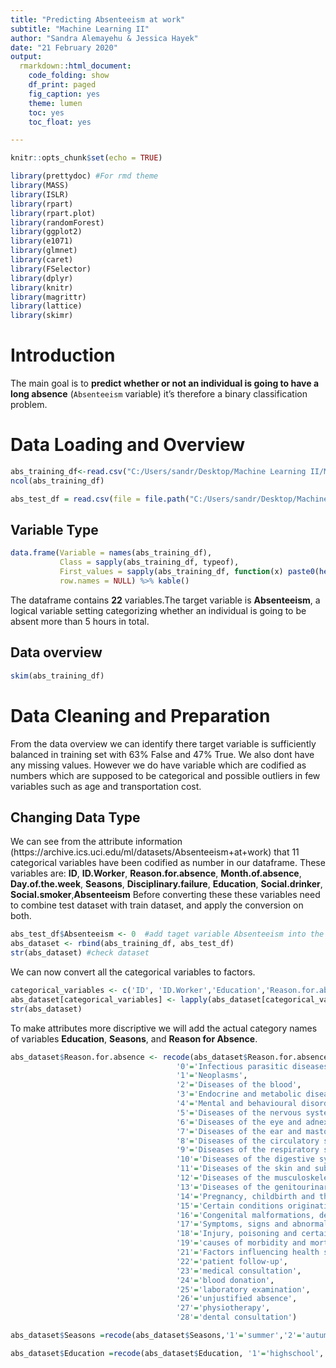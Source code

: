 ```yaml
---
title: "Predicting Absenteeism at work"
subtitle: "Machine Learning II"
author: "Sandra Alemayehu & Jessica Hayek"
date: "21 February 2020"
output:
  rmarkdown::html_document:
    code_folding: show
    df_print: paged
    fig_caption: yes
    theme: lumen
    toc: yes
    toc_float: yes

---
```

```r
knitr::opts_chunk$set(echo = TRUE)
```

```r
library(prettydoc) #For rmd theme
library(MASS)
library(ISLR)
library(rpart)
library(rpart.plot)
library(randomForest)
library(ggplot2)
library(e1071)     
library(glmnet)
library(caret)     
library(FSelector)
library(dplyr)
library(knitr)
library(magrittr)
library(lattice)
library(skimr)
```

# Introduction
The main goal is to **predict whether or not an individual is going to have a long absence** (`Absenteeism` variable) it's therefore a binary classification problem.

# Data Loading and Overview


```r

abs_training_df<-read.csv("C:/Users/sandr/Desktop/Machine Learning II/ML Assignment/Absenteeism_at_work_classification/Absenteeism_at_work_classification_training.csv",sep = ";")
ncol(abs_training_df)

abs_test_df = read.csv(file = file.path("C:/Users/sandr/Desktop/Machine Learning II/ML Assignment/Absenteeism_at_work_classification/Absenteeism_at_work_classification_test.csv"),  header = TRUE, dec = ".", sep = ";")
```

## Variable Type
```r
data.frame(Variable = names(abs_training_df),
           Class = sapply(abs_training_df, typeof),
           First_values = sapply(abs_training_df, function(x) paste0(head(x),  collapse = ", ")),
           row.names = NULL) %>% kable()
```

The dataframe contains **22** variables.The target variable is **Absenteeism**, a logical variable setting categorizing whether an individual is going to be absent more than 5 hours in total.

## Data overview

```r
skim(abs_training_df)
```

# Data Cleaning and Preparation
From the data overview we can identify there target variable is sufficiently balanced in training set with 63% False and 47% True. We also dont have any missing values.
However we do have variable which are codified as numbers which are supposed to be categorical and possible outliers in few variables such as age and transportation cost.

## Changing Data Type
We can see from the attribute information (https://archive.ics.uci.edu/ml/datasets/Absenteeism+at+work) that 11 categorical variables have been codified as number in our dataframe. These variables are: **ID**, **ID.Worker**, **Reason.for.absence**, **Month.of.absence**, **Day.of.the.week**, **Seasons**, **Disciplinary.failure**, **Education**, **Social.drinker**, **Social.smoker**,**Absenteeism** 
Before converting these these variables need to combine test dataset with train dataset, and apply the conversion on both. 

```r
abs_test_df$Absenteeism <- 0  #add taget variable Absenteeism into the test dataset
abs_dataset <- rbind(abs_training_df, abs_test_df)
str(abs_dataset) #check dataset
```
We can now convert all the categorical variables to factors. 
```r
categorical_variables <- c('ID', 'ID.Worker','Education','Reason.for.absence', 'Month.of.absence', 'Day.of.the.week', 'Seasons', 'Disciplinary.failure', 'Social.drinker', 'Social.smoker', 'Absenteeism')
abs_dataset[categorical_variables] <- lapply(abs_dataset[categorical_variables], factor) 
str(abs_dataset)
```

To make attributes more discriptive we will add the actual category names of variables **Education**, **Seasons**, and **Reason for Absence**. 
```r
abs_dataset$Reason.for.absence <- recode(abs_dataset$Reason.for.absence, 
                                     '0'='Infectious parasitic diseases',
                                     '1'='Neoplasms',
                                     '2'='Diseases of the blood',
                                     '3'='Endocrine and metabolic diseases',
                                     '4'='Mental and behavioural disorders',
                                     '5'='Diseases of the nervous system',
                                     '6'='Diseases of the eye and adnexa',
                                     '7'='Diseases of the ear and mastoid process',
                                     '8'='Diseases of the circulatory system',
                                     '9'='Diseases of the respiratory system',
                                     '10'='Diseases of the digestive system',
                                     '11'='Diseases of the skin and subcutaneous tissue',
                                     '12'='Diseases of the musculoskeletal system and connective tissue', 
                                     '13'='Diseases of the genitourinary system',
                                     '14'='Pregnancy, childbirth and the puerperium',
                                     '15'='Certain conditions originating in the perinatal',
                                     '16'='Congenital malformations, deformations and chromosomal abnormalities',
                                     '17'='Symptoms, signs and abnormal clinical  findings',
                                     '18'='Injury, poisoning and certain other consequences of external causes',
                                     '19'='causes of morbidity and mortality',
                                     '21'='Factors influencing health status and contact with health services',
                                     '22'='patient follow-up',
                                     '23'='medical consultation',
                                     '24'='blood donation',
                                     '25'='laboratory examination',
                                     '26'='unjustified absence',
                                     '27'='physiotherapy',
                                     '28'='dental consultation')

abs_dataset$Seasons =recode(abs_dataset$Seasons,'1'='summer','2'='autumn','3'='winter','4'='spring')

abs_dataset$Education =recode(abs_dataset$Education, '1'='highschool','2'='graduate','3'='postgraduate','4'='master&PhD')
```



